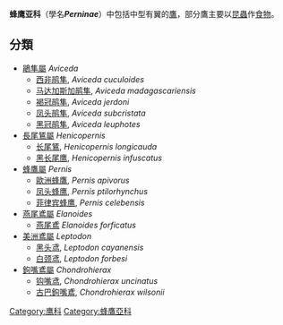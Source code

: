 {{automatic taxobox
| name = 蜂鷹亞科
| image = Pacific Baza kobble08ed.JPG
| image_caption = [[鳳頭鵑隼|鳳頭鵑隼]] ''Aviceda subcristata''
| taxon = Perninae
| authority = [[愛德華·布萊思|Blyth]], 1851
}}

'''蜂鹰亚科'''（學名'''''Perninae'''''）中包括中型有翼的[[鷹|鷹]]，部分鷹主要以[[昆蟲|昆蟲]]作[[食物|食物]]。

==分類==
* [[鵑隼屬|鵑隼屬]] ''Aviceda''
** [[西非鹃隼|西非鹃隼]], ''Aviceda cuculoides''
** [[马达加斯加鹃隼|马达加斯加鹃隼]], ''Aviceda madagascariensis''
** [[褐冠鹃隼|褐冠鹃隼]], ''Aviceda jerdoni''
** [[凤头鹃隼|凤头鹃隼]], ''Aviceda subcristata''
** [[黑冠鹃隼|黑冠鹃隼]], ''Aviceda leuphotes''
* [[長尾鵟屬|長尾鵟屬]] ''Henicopernis''
** [[长尾鵟|长尾鵟]], ''Henicopernis longicauda''
** [[黑长尾鹰|黑长尾鹰]], ''Henicopernis infuscatus''
* [[蜂鷹屬|蜂鷹屬]] ''Pernis''
** [[歐洲蜂鷹|歐洲蜂鷹]], ''Pernis apivorus''
** [[凤头蜂鹰|凤头蜂鹰]], ''Pernis ptilorhynchus''
** [[菲律宾蜂鹰|菲律宾蜂鹰]], ''Pernis celebensis''
* [[燕尾鳶屬|燕尾鳶屬]] ''Elanoides''
** [[燕尾鳶|燕尾鳶]] ''Elanoides forficatus''
* [[美洲鳶屬|美洲鳶屬]] ''Leptodon''
** [[黑头鸢|黑头鸢]], ''Leptodon cayanensis''
** [[白颈鸢|白颈鸢]], ''Leptodon forbesi''
* [[鉤嘴鳶屬|鉤嘴鳶屬]] ''Chondrohierax''
** [[钩嘴鸢|钩嘴鸢]], ''Chondrohierax uncinatus''
** [[古巴鉤嘴鳶|古巴鉤嘴鳶]], ''Chondrohierax wilsonii''
{{鷹形目}}
[[Category:鹰科|Category:鹰科]]
[[Category:蜂鷹亞科|Category:蜂鷹亞科]]
